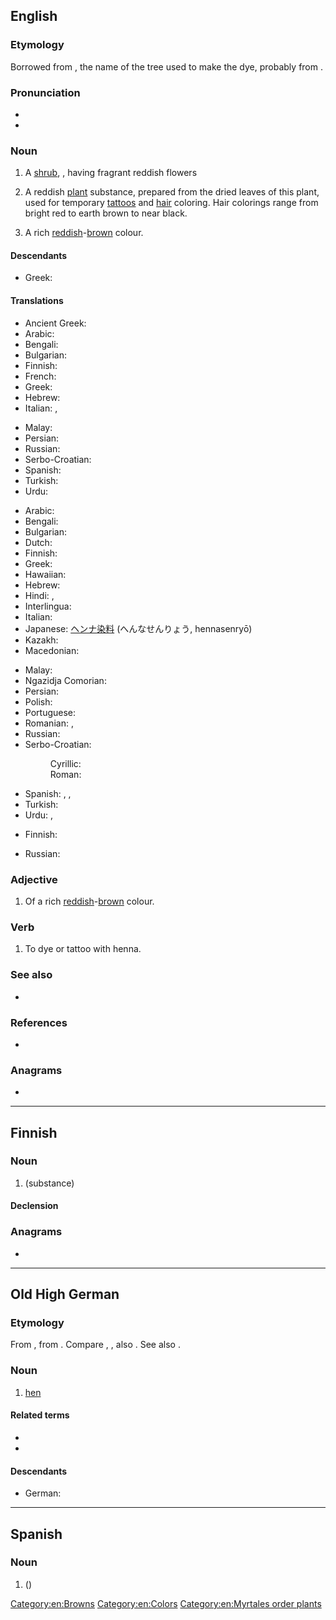 {{also|Henna}}
==English==
{{wikipedia}}

===Etymology===
Borrowed from {{bor|en|ar|حِنَّاء}}, the name of the tree used to make the dye, probably from {{der|en|pal||tr=*hannāy-||to smear, anoint}}.

===Pronunciation===
* {{IPA|/hɛnə/|lang=en}}
* {{rhymes|ɛnə|lang=en}}

===Noun===
{{en-noun|~}}

# {{lb|en|countable}} A [[shrub]], {{taxlink|Lawsonia inermis|species|noshow=1|ver=180310}}, having fragrant reddish flowers
# {{lb|en|countable}} A reddish [[plant]] substance, prepared from the dried leaves of this plant, used for temporary [[tattoo]]s and [[hair]] coloring. Hair colorings range from bright red to earth brown to near black.
# {{lb|en|countable|and|uncountable}} A rich [[red]]dish-[[brown]] colour.
#: {{color panel|882D17}}

====Descendants====
* Greek: {{l|el|χένα|g=f|gloss=henna}}

====Translations====
{{trans-top|shrub}}
* Ancient Greek: {{t|grc|κύπρος|f|sc=polytonic}}
* Arabic: {{t-needed|ar}}
* Bengali: {{t|bn|মেহেদী|tr=mehedi|sc=Beng}}
* Bulgarian: {{t|bg|къна|f}}
* Finnish: {{t-needed|fi}}
* French: {{t-needed|fr}}
* Greek: {{t+|el|χένα|f}}
* Hebrew: {{t-needed|he}}
* Italian: {{t|it|alcanna|f}}, {{t|it|henné|m}}
{{trans-mid}}
* Malay: {{t-needed|ms}}
* Persian: {{t+|fa|حنا|tr=hanâ|sc=fa-Arab}}
* Russian: {{t+|ru|хна|f}}
* Serbo-Croatian: {{t-needed|sh}}
* Spanish: {{t-needed|es}}
* Turkish: {{t-needed|tr}}
* Urdu: {{t-needed|ur}}
{{trans-bottom}}

{{trans-top|dye}}
* Arabic: {{t|ar|حِنَّاء}}
* Bengali: {{t|bn|মেহেদী|tr=mehedi|sc=Beng}}
* Bulgarian: {{t|bg|къна|f}}
* Dutch: {{t+|nl|henna}}
* Finnish: {{t+|fi|henna}}
* Greek: {{t+|el|χένα|f}}
* Hawaiian: {{t|haw|menekikā}}
* Hebrew: {{t+|he|חִינָה|f|tr=ḥína}}
* Hindi: {{t|hi|मेंहदी|tr=me.nhdī|f}}, {{t|hi|हिन्ना|tr=hinnā|f}}
* Interlingua: {{t|ia|henna}}
* Italian: {{t|it|henné|m}}
* Japanese: [[ヘンナ]][[染料]] (へんなせんりょう, hennasenryō)
* Kazakh: {{t|kk|қына|sc=Cyrl}}
* Macedonian: {{t|mk|кана|f|tr=kána|sc=Cyrl}}
{{trans-mid}}
* Malay: {{t|ms|inai}}
* Ngazidja Comorian: {{t|zdj|yina|c9}}
* Persian: {{t+|fa|حنا|tr=hanâ}}
* Polish: {{t+|pl|henna|f}}
* Portuguese: {{t+|pt|hena}}
* Romanian: {{t+|ro|henna|f}}, {{t+|ro|cana|f}}
* Russian: {{t+|ru|хна|f}}
* Serbo-Croatian:
*: Cyrillic: {{t|sh|кана|f}}
*: Roman: {{t+|sh|kana|f}}
* Spanish: {{t+|es|alheña|f}}, {{t|es|henna|f}}, {{t|es|hena}}
* Turkish: {{t+|tr|kına}}
* Urdu: {{t|ur|مینہدی|tr=me.nhdī|f}}, {{t+|ur|حنا|tr=hinnā|f}}
{{trans-bottom}}

{{trans-top|colour}}
* Finnish: {{t+|fi|henna}}
{{trans-mid}}
* Russian: {{t+|ru|хна|f}}
{{trans-bottom}}

===Adjective===
{{en-adj|-}}

# Of a rich [[red]]dish-[[brow]]n colour.

===Verb===
{{en-verb}}

# {{lb|en|transitive}} To dye or tattoo with henna.

===See also===
* {{l|en|Appendix:Colors}}

===References===
* {{R:OneLook}}

===Anagrams===
* {{anagrams|en|Henan}}

[[Category:en:Browns]]
[[Category:en:Colors]]
[[Category:en:Myrtales order plants]]

----

==Finnish==

===Noun===
{{fi-noun}}

# {{l|en|henna}} (substance)

====Declension====
{{fi-decl-kala|henn|||a}}

===Anagrams===
* {{anagrams|fi|Hanne}}

----

==Old High German==

===Etymology===
From {{inh|goh|gem-pro|*hanjō||hen}}, from {{der|goh|ine-pro|*keh₂n-||to sing}}. Compare {{cog|ang|henn}}, {{m|ang|hænn}}, also {{cog|non|hœna}}. See also {{l|goh|huon}}.

===Noun===
{{goh-noun|f}}

# [[hen]]

====Related terms====
* {{l|goh|hano}}
* {{l|goh|huon}}

====Descendants====
* German: {{l|de|Henne}}

----

==Spanish==

===Noun===
{{es-noun|m}}

# {{l|en|henna}} ({{taxlink|Lawsonia inermis|species|ver=180310}})